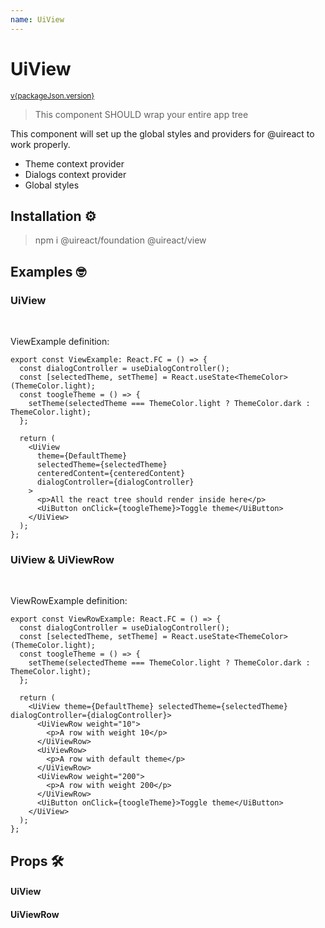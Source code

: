 ```yaml
---
name: UiView
---
```




# UiView

<sup>
  <a href="https://github.com/inavac182/ui-react/blob/main/packages/view/" target="_blank">
    v{packageJson.version}
  </a>
</sup>

> This component SHOULD wrap your entire app tree

This component will set up the global styles and providers for @uireact to work properly.

- Theme context provider
- Dialogs context provider
- Global styles

## Installation ⚙️

> npm i @uireact/foundation @uireact/view

## Examples 🤓

### UiView

<Playground hideThemeSelector>
  <ViewExample />
</Playground>

<br />

ViewExample definition:

```
export const ViewExample: React.FC = () => {
  const dialogController = useDialogController();
  const [selectedTheme, setTheme] = React.useState<ThemeColor>(ThemeColor.light);
  const toogleTheme = () => {
    setTheme(selectedTheme === ThemeColor.light ? ThemeColor.dark : ThemeColor.light);
  };

  return (
    <UiView
      theme={DefaultTheme}
      selectedTheme={selectedTheme}
      centeredContent={centeredContent}
      dialogController={dialogController}
    >
      <p>All the react tree should render inside here</p>
      <UiButton onClick={toogleTheme}>Toggle theme</UiButton>
    </UiView>
  );
};
```

### UiView & UiViewRow

<Playground hideThemeSelector>
  <ViewRowExample />
</Playground>

<br />

ViewRowExample definition:

```
export const ViewRowExample: React.FC = () => {
  const dialogController = useDialogController();
  const [selectedTheme, setTheme] = React.useState<ThemeColor>(ThemeColor.light);
  const toogleTheme = () => {
    setTheme(selectedTheme === ThemeColor.light ? ThemeColor.dark : ThemeColor.light);
  };

  return (
    <UiView theme={DefaultTheme} selectedTheme={selectedTheme} dialogController={dialogController}>
      <UiViewRow weight="10">
        <p>A row with weight 10</p>
      </UiViewRow>
      <UiViewRow>
        <p>A row with default theme</p>
      </UiViewRow>
      <UiViewRow weight="200">
        <p>A row with weight 200</p>
      </UiViewRow>
      <UiButton onClick={toogleTheme}>Toggle theme</UiButton>
    </UiView>
  );
};
```

## Props 🛠️

#### UiView

<Props of={UiView} />

#### UiViewRow

<Props of={UiViewRow} />
